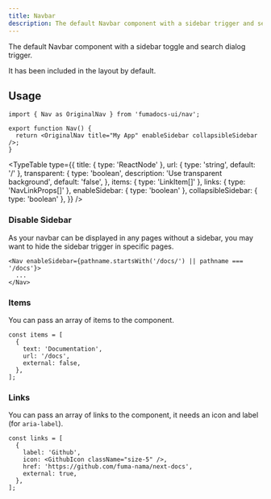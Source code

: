 ```yaml
---
title: Navbar
description: The default Navbar component with a sidebar trigger and searchbar.
---
```


The default Navbar component with a sidebar toggle and search dialog trigger.

<Callout title="Note">It has been included in the layout by default.</Callout>

## Usage

```tsx
import { Nav as OriginalNav } from 'fumadocs-ui/nav';

export function Nav() {
  return <OriginalNav title="My App" enableSidebar collapsibleSidebar />;
}
```

<TypeTable
  type={{
    title: { type: 'ReactNode' },
    url: { type: 'string', default: '/' },
    transparent: {
      type: 'boolean',
      description: 'Use transparent background',
      default: 'false',
    },
    items: { type: 'LinkItem[]' },
    links: { type: 'NavLinkProps[]' },
    enableSidebar: { type: 'boolean' },
    collapsibleSidebar: { type: 'boolean' },
  }}
/>

### Disable Sidebar

As your navbar can be displayed in any pages without a sidebar, you may want to
hide the sidebar trigger in specific pages.

```tsx
<Nav enableSidebar={pathname.startsWith('/docs/') || pathname === '/docs'}>
  ...
</Nav>
```

### Items

You can pass an array of items to the component.

```tsx
const items = [
  {
    text: 'Documentation',
    url: '/docs',
    external: false,
  },
];
```

### Links

You can pass an array of links to the component, it needs an icon and label (for
`aria-label`).

```tsx
const links = [
  {
    label: 'Github',
    icon: <GithubIcon className="size-5" />,
    href: 'https://github.com/fuma-nama/next-docs',
    external: true,
  },
];
```
